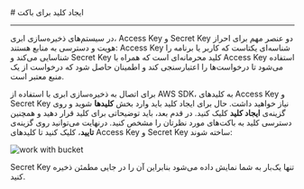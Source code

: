 

<Layout>
<Head>
<title>مستندات ایجاد کلید برای باکت - لیارا</title>
<meta property="og:title" content="مستندات خدمات رایانش ابری لیارا" />
<meta property="og:description" content="مستندات مربوط به نحوه ایجاد کلید برای باکت در فضای ذخیره‌سازی ابری در لیارا"  />
<meta property="og:image" content="https://files.liara.ir/liara/logos/liara-poster.jpg" />
</Head>
# ایجاد کلید برای باکت
<hr className="mb-2" />

در سیستم‌های ذخیره‌سازی ابری، Access Key و Secret Key دو عنصر مهم برای احراز هویت و دسترسی به منابع هستند:
Access Key شناسه‌ای یکتاست که کاربر یا برنامه را شناسایی می‌کند و Secret Key کلید محرمانه‌ای است که همراه با Access Key استفاده می‌شود تا درخواست‌ها را اعتبارسنجی کند و اطمینان حاصل شود که درخواست از یک منبع معتبر است.

<div className="h-4" />

برای اتصال به ذخیره‌سازی ابری با استفاده از AWS SDK، به کلیدهای Access Key و Secret Key نیاز خواهید داشت. حال برای ایجاد کلید باید وارد بخش **کلیدها** شوید و روی گزینه‌ی **ایجاد کلید** کلیک کنید. در قدم بعد، باید توضیحاتی برای کلید قرار دهید و همچنین دسترسی کلید به باکت‌های مورد نظرتان را مشخص کنید. درنهایت می‌توانید روی گزینه‌ی **تایید**، کلیک کنید تا کلیدهای Access Key و Secret Key ساخته شوند:

<div className="h-4" />
<img src="https://files.liara.ir/docs/buckets/generate-keys.gif" alt="work with bucket" />
<div className="h-4" />

<Alert variant="info">
<p>
Secret Key تنها یک‌بار به شما نمایش داده می‌شود بنابراین آن را در جایی مطمئن ذخیره کنید.
</p>
</Alert>

</Layout>